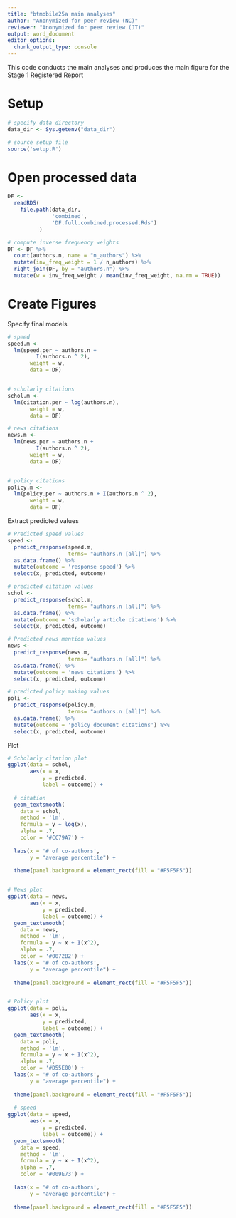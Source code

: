 ```yaml
---
title: "btmobile25a main analyses"
author: "Anonymized for peer review (NC)"
reviewer: "Anonymized for peer review (JT)"
output: word_document
editor_options: 
  chunk_output_type: console
---
```


This code conducts the main analyses and produces the main figure for the Stage 1 Registered Report

# Setup
```r
# specify data directory
data_dir <- Sys.getenv("data_dir")

# source setup file
source('setup.R')
```

# Open processed data
```r
DF <- 
  readRDS(
    file.path(data_dir,
              'combined',
              'DF.full.combined.processed.Rds')
          )

# compute inverse frequency weights
DF <- DF %>%
  count(authors.n, name = "n_authors") %>%
  mutate(inv_freq_weight = 1 / n_authors) %>%
  right_join(DF, by = "authors.n") %>%
  mutate(w = inv_freq_weight / mean(inv_freq_weight, na.rm = TRUE))
```

# Create Figures


Specify final models
```r
# speed
speed.m <-
  lm(speed.per ~ authors.n + 
         I(authors.n ^ 2),
       weight = w,
       data = DF)


# scholarly citations
schol.m <-
  lm(citation.per ~ log(authors.n),
       weight = w,
       data = DF)

# news citations
news.m <-
  lm(news.per ~ authors.n +
         I(authors.n ^ 2),
       weight = w,
       data = DF)


# policy citations
policy.m <-
  lm(policy.per ~ authors.n + I(authors.n ^ 2),
       weight = w,
       data = DF)

```

Extract predicted values
```r

# Predicted speed values
speed <- 
  predict_response(speed.m,
                   terms= "authors.n [all]") %>% 
  as.data.frame() %>% 
  mutate(outcome = 'response speed') %>% 
  select(x, predicted, outcome)

# predicted citation values
schol <- 
  predict_response(schol.m,
                   terms= "authors.n [all]") %>% 
  as.data.frame() %>% 
  mutate(outcome = 'scholarly article citations') %>% 
  select(x, predicted, outcome)

# Predicted news mention values
news <- 
  predict_response(news.m,
                   terms= "authors.n [all]") %>% 
  as.data.frame() %>% 
  mutate(outcome = 'news citations') %>% 
  select(x, predicted, outcome)

# predicted policy making values
poli <-
  predict_response(policy.m,
                   terms= "authors.n [all]") %>% 
  as.data.frame() %>% 
  mutate(outcome = 'policy document citations') %>% 
  select(x, predicted, outcome)

```

Plot
```r
# Scholarly citation plot
ggplot(data = schol,
       aes(x = x,
           y = predicted,
           label = outcome)) +
  
  # citation
  geom_textsmooth(
    data = schol,
    method = 'lm',
    formula = y ~ log(x),
    alpha = .7,
    color = '#CC79A7') +
  
  labs(x = '# of co-authors',
       y = "average percentile") +
  
  theme(panel.background = element_rect(fill = "#F5F5F5"))


# News plot
ggplot(data = news,
       aes(x = x,
           y = predicted,
           label = outcome)) +
  geom_textsmooth(
    data = news,
    method = 'lm',
    formula = y ~ x + I(x^2),
    alpha = .7,
    color = '#0072B2') +
  labs(x = '# of co-authors',
       y = "average percentile") +
  
  theme(panel.background = element_rect(fill = "#F5F5F5"))


# Policy plot
ggplot(data = poli,
       aes(x = x,
           y = predicted,
           label = outcome)) +
  geom_textsmooth(
    data = poli,
    method = 'lm',
    formula = y ~ x + I(x^2),
    alpha = .7,
    color = '#D55E00') +
  labs(x = '# of co-authors',
       y = "average percentile") +
  
  theme(panel.background = element_rect(fill = "#F5F5F5"))
  
  # speed
ggplot(data = speed,
       aes(x = x,
           y = predicted,
           label = outcome)) +
  geom_textsmooth(
    data = speed,
    method = 'lm',
    formula = y ~ x + I(x^2),
    alpha = .7,
    color = '#009E73') +
  
  labs(x = '# of co-authors',
       y = "average percentile") +
  
  theme(panel.background = element_rect(fill = "#F5F5F5"))

```
